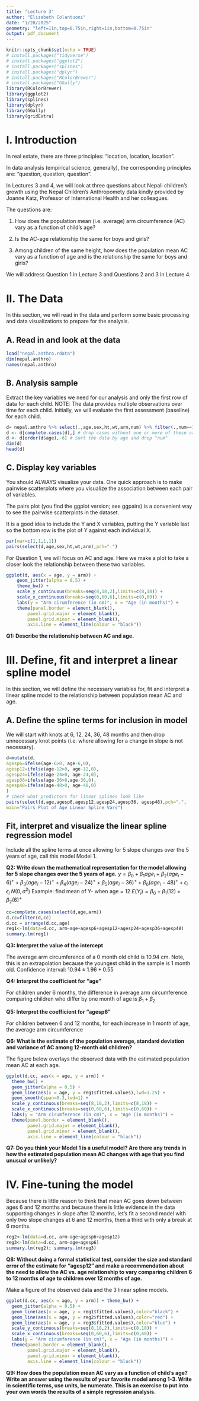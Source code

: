 ```yaml
---
title: "Lecture 3"
author: "Elizabeth Colantuoni"
date: "1/28/2025"
geometry: "left=1in,top=0.75in,right=1in,bottom=0.75in"
output: pdf_document
---
```


```r
knitr::opts_chunk$set(echo = TRUE)
# install.packages("tidyverse")
# install.packages("ggplot2")
# install.packages("splines")
# install.packages("dplyr")
# install.packages("RColorBrewer")
# install.packages("GGally")
library(RColorBrewer)
library(ggplot2)
library(splines)
library(dplyr)
library(GGally)
library(gridExtra)
```

# I. Introduction

In real estate, there are three principles: “location, location, location”.

In data analysis (empirical science, generally), the corresponding principles are: “question, question, question”.

In Lectures 3 and 4, we will look at three questions about Nepali children’s growth using the Nepal Children’s Anthropomety data kindly provided by Joanne Katz, Professor of International Health and her colleagues.

The questions are:

1. How does the population mean (i.e. average) arm circumference (AC) vary as a function of child’s age? 

2. Is the AC-age relationship the same for boys and girls?

3. Among children of the same height, how does the population mean AC vary as a function of age and is the relationship the same for boys and girls?

We will address Question 1 in Lecture 3 and Questions 2 and 3 in Lecture 4.

# II. The Data

In this section, we will read in the data and perform some basic processing and data visualizations to prepare for the analysis.

## A. Read in and look at the data

```r
load("nepal.anthro.rdata")
dim(nepal.anthro)
names(nepal.anthro)
```

\newpage


## B. Analysis sample  

Extract the key variables we need for our analysis and only the first row of data for each child.  NOTE:  The data provides multiple observations over time for each child.  Initially, we will evaluate the first assessment (baseline) for each child.

```r
d= nepal.anthro %>% select(.,age,sex,ht,wt,arm,num) %>% filter(.,num==1)
d <- d[complete.cases(d),] # drop cases without one or more of these variables
d <- d[order(d$age),-6] # Sort the data by age and drop "num"
dim(d)
head(d)
```

## C. Display key variables

You should ALWAYS visualize your data.  One quick approach is to make pairwise scatterplots where you visualize the association between each pair of variables.

The pairs plot (you find the ggplot version; see ggpairs) is a convenient way to see the pairwise scatterplots in the dataset.

It is a good idea to include the Y and X variables, putting the Y variable last so the bottom row is the plot of Y against each individual X.

```r
par(mar=c(1,1,1,1))
pairs(select(d,age,sex,ht,wt,arm),pch=".")
```

For Question 1, we will focus on AC and age.  Here we make a plot to take a closer look the relationship between these two variables.

```r
ggplot(d, aes(x = age, y = arm)) +
    geom_jitter(alpha = 0.5) +
    theme_bw() + 
    scale_y_continuous(breaks=seq(8,18,2),limits=c(8,18)) +
    scale_x_continuous(breaks=seq(0,60,6),limits=c(0,60)) +
    labs(y = "Arm cirumference (in cm)", x = "Age (in months)") +
    theme(panel.border = element_blank(), 
        panel.grid.major = element_blank(),
        panel.grid.minor = element_blank(), 
        axis.line = element_line(colour = "black"))
```

**Q1: Describe the relationship between AC and age.**

\vspace{1in}



# III. Define, fit and interpret a linear spline model

In this section, we will define the necessary variables for, fit and interpret a linear spline model to the relationship between population mean AC and age.

## A. Define the spline terms for inclusion in model

We will start with knots at 6, 12, 24, 36, 48 months and then drop unnecessary knot points (i.e. where allowing for a change in slope is not necessary).

```r
d=mutate(d,
agesp6=ifelse(age-6>0, age-6,0),
agesp12=ifelse(age-12>0, age-12,0),
agesp24=ifelse(age-24>0, age-24,0),
agesp36=ifelse(age-36>0,age-36,0),
agesp48=ifelse(age-48>0, age-48,0)
)
# check what predictors for linear splines look like
pairs(select(d,age,agesp6,agesp12,agesp24,agesp36, agesp48),pch=".",
main="Pairs Plot of Age Linear Spline Vars")
```

## Fit, interpret and visualize the linear spline regression model

Include all the spline terms at once allowing for 5 slope changes over the 5 years of age, call this model Model 1.

**Q2: Write down the mathematical representation for the model allowing for 5 slope changes over the 5 years of age.**
$y = \beta_0 + \beta_1age_i + \beta_2(age_i-6)^+ + \beta_3(age_i -12)^+ + \beta_4(age_i -24)^+ + \beta_5(age_i -36)^+ + \beta_6(age_i -48)^+ + \epsilon_i$
$\epsilon_i ~ N(0, \sigma^2)$
Example: find mean of Y- when age = 12
$E(Y_i) = \beta_0 + \beta_1(12) + \beta_2(6)^+$

\newpage

```r
cc=complete.cases(select(d,age,arm))
d.cc=filter(d,cc)
d.cc = arrange(d.cc,age)
reg1<-lm(data=d.cc, arm~age+agesp6+agesp12+agesp24+agesp36+agesp48)
summary.lm(reg1)
```

**Q3: Interpret the value of the intercept**

\vspace{0.5in}

The average arm circumference of a 0 month old child is 10.94 cm. Note, this is an extrapolation because the youngest child in the sample is 1 month old. Confidence interval: $10.94 \pm 1.96*0.55$


**Q4: Interpret the coefficient for "age"**

\vspace{0.5in}
For children under 6 months, the difference in average arm circumference comparing children who differ by one month of age is $\beta_1 + \beta_2$

**Q5: Interpret the coefficient for "agesp6"**

\vspace{0.5in}

For children between 6 and 12 months, for each increase in 1 month of age, the average arm circumference

**Q6: What is the estimate of the population average, standard deviation and variance of AC among 12-month old children?**

\vspace{1in}

\newpage

The figure below overlays the observed data with the estimated population mean AC at each age.

```r
ggplot(d.cc, aes(x = age, y = arm)) +
  theme_bw() + 
  geom_jitter(alpha = 0.5) +
  geom_line(aes(x = age, y = reg1$fitted.values),lwd=1.25) +
  geom_smooth(span=0.3,lwd=1) +
  scale_y_continuous(breaks=seq(8,18,2),limits=c(8,18)) +
  scale_x_continuous(breaks=seq(0,60,6),limits=c(0,60)) +
  labs(y = "Arm cirumference (in cm)", x = "Age (in months)") +
  theme(panel.border = element_blank(), 
        panel.grid.major = element_blank(),
        panel.grid.minor = element_blank(), 
        axis.line = element_line(colour = "black"))
```

**Q7: Do you think your Model 1 is a useful model?  Are there any trends in how the estimated population mean AC changes with age that you find unusual or unlikely?**

\vspace{1cm}


\newpage

# IV. Fine-tuning the model

Because there is little reason to think that mean AC goes down between ages 6 and 12 months and because there is little evidence in the data supporting changes in slope after 12 months, let’s fit a second model with only two slope changes at 6 and 12 months, then a third with only a break at 6 months.

```r
reg2<-lm(data=d.cc, arm~age+agesp6+agesp12)
reg3<-lm(data=d.cc, arm~age+agesp6)
summary.lm(reg2); summary.lm(reg3)
```

**Q8: Without doing a formal statistical test, consider the size and standard error of the estimate for "agesp12" and make a recommendation about the need to allow the AC vs. age relationship to vary comparing children 6 to 12 months of age to children over 12 months of age.**

\vspace{1cm}

\newpage

Make a figure of the observed data and the 3 linear spline models.

```r
ggplot(d.cc, aes(x = age, y = arm)) + theme_bw() + 
  geom_jitter(alpha = 0.5) +
  geom_line(aes(x = age, y = reg1$fitted.values),color="black") +
  geom_line(aes(x = age, y = reg2$fitted.values),color="red") +
  geom_line(aes(x = age, y = reg3$fitted.values),color="blue") +
  scale_y_continuous(breaks=seq(8,18,2),limits=c(8,18)) +
  scale_x_continuous(breaks=seq(0,60,6),limits=c(0,60)) +
  labs(y = "Arm cirumference (in cm)", x = "Age (in months)") + 
  theme(panel.border = element_blank(), 
        panel.grid.major = element_blank(),
        panel.grid.minor = element_blank(), 
        axis.line = element_line(colour = "black"))
```

**Q9: How does the population mean AC vary as a function of child’s age?  Write an answer using the results of your favorite model among 1-3. Write in scientific terms, use units, be numerate. This is an exercise to put into your own words the results of a simple regression analysis.**


